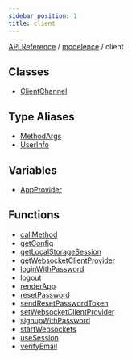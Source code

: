 ```yaml
---
sidebar_position: 1
title: client
---
```


[API Reference](/api-reference/modelence/client/../../index) / [modelence](/api-reference/modelence/client/../index) / client

## Classes

- [ClientChannel](/api-reference/modelence/client/classes/ClientChannel)

## Type Aliases

- [MethodArgs](/api-reference/modelence/client/type-aliases/MethodArgs)
- [UserInfo](/api-reference/modelence/client/type-aliases/UserInfo)

## Variables

- [AppProvider](/api-reference/modelence/client/variables/AppProvider)

## Functions

- [callMethod](/api-reference/modelence/client/functions/callMethod)
- [getConfig](/api-reference/modelence/client/functions/getConfig)
- [getLocalStorageSession](/api-reference/modelence/client/functions/getLocalStorageSession)
- [getWebsocketClientProvider](/api-reference/modelence/client/functions/getWebsocketClientProvider)
- [loginWithPassword](/api-reference/modelence/client/functions/loginWithPassword)
- [logout](/api-reference/modelence/client/functions/logout)
- [renderApp](/api-reference/modelence/client/functions/renderApp)
- [resetPassword](/api-reference/modelence/client/functions/resetPassword)
- [sendResetPasswordToken](/api-reference/modelence/client/functions/sendResetPasswordToken)
- [setWebsocketClientProvider](/api-reference/modelence/client/functions/setWebsocketClientProvider)
- [signupWithPassword](/api-reference/modelence/client/functions/signupWithPassword)
- [startWebsockets](/api-reference/modelence/client/functions/startWebsockets)
- [useSession](/api-reference/modelence/client/functions/useSession)
- [verifyEmail](/api-reference/modelence/client/functions/verifyEmail)
